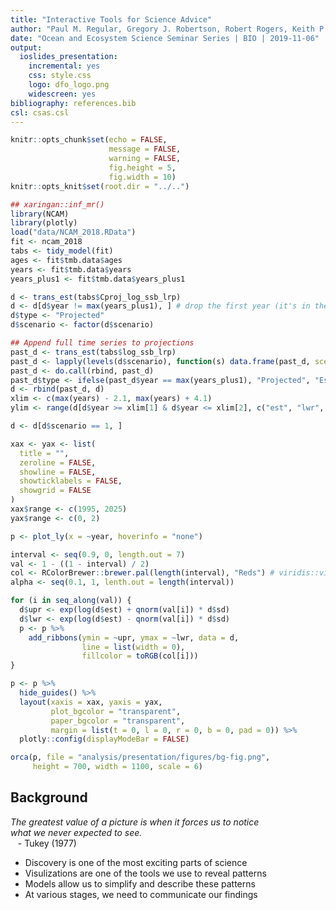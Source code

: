 ```yaml
---
title: "Interactive Tools for Science Advice"
author: "Paul M. Regular, Gregory J. Robertson, Robert Rogers, Keith P. Lewis"
date: "Ocean and Ecosystem Science Seminar Series | BIO | 2019-11-06"
output:
  ioslides_presentation:
    incremental: yes
    css: style.css
    logo: dfo_logo.png
    widescreen: yes
bibliography: references.bib
csl: csas.csl
---
```


```r
knitr::opts_chunk$set(echo = FALSE, 
                      message = FALSE, 
                      warning = FALSE, 
                      fig.height = 5, 
                      fig.width = 10)
knitr::opts_knit$set(root.dir = "../..")

```


```r
## xaringan::inf_mr()
library(NCAM)
library(plotly)
load("data/NCAM_2018.RData")
fit <- ncam_2018
tabs <- tidy_model(fit)
ages <- fit$tmb.data$ages
years <- fit$tmb.data$years
years_plus1 <- fit$tmb.data$years_plus1
```


```r

d <- trans_est(tabs$Cproj_log_ssb_lrp)
d <- d[d$year != max(years_plus1), ] # drop the first year (it's in the time series)
d$type <- "Projected"
d$scenario <- factor(d$scenario)

## Append full time series to projections
past_d <- trans_est(tabs$log_ssb_lrp)
past_d <- lapply(levels(d$scenario), function(s) data.frame(past_d, scenario = s))
past_d <- do.call(rbind, past_d)
past_d$type <- ifelse(past_d$year == max(years_plus1), "Projected", "Estimated")
d <- rbind(past_d, d)
xlim <- c(max(years) - 2.1, max(years) + 4.1)
ylim <- range(d[d$year >= xlim[1] & d$year <= xlim[2], c("est", "lwr", "upr"), ])

d <- d[d$scenario == 1, ]

xax <- yax <- list(
  title = "",
  zeroline = FALSE,
  showline = FALSE,
  showticklabels = FALSE,
  showgrid = FALSE
)
xax$range <- c(1995, 2025)
yax$range <- c(0, 2)

p <- plot_ly(x = ~year, hoverinfo = "none")

interval <- seq(0.9, 0, length.out = 7)
val <- 1 - ((1 - interval) / 2)
col <- RColorBrewer::brewer.pal(length(interval), "Reds") # viridis::viridis(length(interval))
alpha <- seq(0.1, 1, lenth.out = length(interval))

for (i in seq_along(val)) {
  d$upr <- exp(log(d$est) + qnorm(val[i]) * d$sd)
  d$lwr <- exp(log(d$est) - qnorm(val[i]) * d$sd)
  p <- p %>% 
    add_ribbons(ymin = ~upr, ymax = ~lwr, data = d,
                line = list(width = 0),
                fillcolor = toRGB(col[i]))
}  

p <- p %>% 
  hide_guides() %>% 
  layout(xaxis = xax, yaxis = yax, 
         plot_bgcolor = "transparent", 
         paper_bgcolor = "transparent",
         margin = list(t = 0, l = 0, r = 0, b = 0, pad = 0)) %>% 
  plotly::config(displayModeBar = FALSE)

orca(p, file = "analysis/presentation/figures/bg-fig.png", 
     height = 700, width = 1100, scale = 6)

```


## Background {data-background="figures/bg-fig.png"}

*The greatest value of a picture is when it forces us to notice*   
*what we never expected to see.*  
&nbsp;&nbsp;&nbsp;- Tukey (1977)  

- Discovery is one of the most exciting parts of science
- Visulizations are one of the tools we use to reveal patterns
- Models allow us to simplify and describe these patterns
- At various stages, we need to communicate our findings



